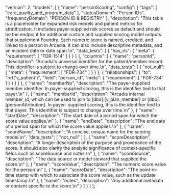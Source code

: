   "version": 2,
  "models": [
    {
      "name": "personScoring",
      "config": {
        "tags": [
          "care_quality_and_program_data"
        ],
        "statusDomain": "Person IDs",
        "frequencyDomain": "PERSON ID & REGISTRY"
      },
      "description": "This table is a placeholder for expanded risk models and patient metrics for stratification. It includes payer-supplied risk scores as default and should be the endpoint for additional custom and supplied scoring model outputs that supplement Foundry. Each numeric score is named, credited, and linked to a person in Arcadia. It can also include descriptive metadata, and an incident date or date span.\n",
      "data_tests": [
        {
          "has_rls": {
            "meta": {
              "requirement": [
                "FDR-1514"
              ]
            }
          }
        }
      ],
      "columns": [
        {
          "name": "personId",
          "description": "Arcadia's universal identifier for the patient/member record. This identifier is subject to change over time.\n",
          "data_tests": [
            {
              "not_null": {
                "meta": {
                  "requirement": [
                    "FDR-734"
                  ]
                }
              }
            },
            {
              "relationships": {
                "to": "ref('v_patient')",
                "field": "person_id",
                "meta": {
                  "requirement": [
                    "FDR-734"
                  ]
                }
              }
            }
          ]
        },
        {
          "name": "memberNo",
          "description": "The payer-supplied member identifier. In payer-supplied scoring, this is the identifier tied to that payer.\n"
        },
        {
          "name": "memberId",
          "description": "Arcadia internal member_id, which can be used to join to [dbo].[v_plan_member] or [dbo].[personAttribution]. In payer- supplied scoring, this is the identifier tied to that payer. This identifier is subject to change over time.\n"
        },
        {
          "name": "startDate",
          "description": "The start date of a period span for which the score value applies.\n"
        },
        {
          "name": "endDate",
          "description": "The end date of a period span for which the score value applies.\n"
        },
        {
          "name": "scoreName",
          "description": "A concise, unique name for the scoring model.\n",
          "data_tests": [
            "not_null"
          ]
        },
        {
          "name": "scoreDescription",
          "description": "A longer description of the purpose and provenance of the score. It should also clarify the analytic significance of context-specific fields such as scoreSource and notes.\n"
        },
        {
          "name": "scoreSource",
          "description": "The data source or model steward that supplied the score.\n"
        },
        {
          "name": "scoreValue",
          "description": "The numeric score value for the person.\n"
        },
        {
          "name": "scoreDate",
          "description": "The point-in-time stamp with which to associate the score value, such as the update timestamp.\n"
        },
        {
          "name": "notes",
          "description": "Any additional metadata or content specific to the score.\n"
        }
      ]
    }
  ]
};
